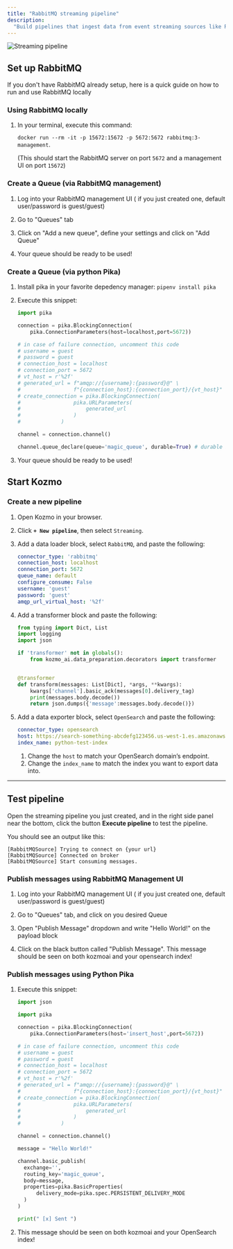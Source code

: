 ```yaml
---
title: "RabbitMQ streaming pipeline"
description:
  "Build pipelines that ingest data from event streaming sources like RabbitMQ."
---
```


<img
  alt="Streaming pipeline"
  src="https://i.gifer.com/4Ze9.gif"
/>

## Set up RabbitMQ

If you don't have RabbitMQ already setup, here is a quick guide on how to run and
use RabbitMQ locally

### Using RabbitMQ locally

1. In your terminal, execute this command:

    `docker run --rm -it -p 15672:15672 -p 5672:5672 rabbitmq:3-management`.

    (This should start the RabbitMQ server on port `5672` and a management UI on port `15672`)

### Create a Queue (via RabbitMQ management)

1. Log into your RabbitMQ management UI ( if you just created one, default user/password is guest/guest)

2. Go to "Queues" tab

3. Click on "Add a new queue", define your settings and click on "Add Queue"

4. Your queue should be ready to be used!

### Create a Queue (via python Pika)

1. Install pika in your favorite depedency manager:
    `pipenv install pika`

2. Execute this snippet:

    ```Python
    import pika

    connection = pika.BlockingConnection(
        pika.ConnectionParameters(host=localhost,port=5672))

    # in case of failure connection, uncomment this code
    # username = guest
    # password = guest
    # connection_host = localhost
    # connection_port = 5672
    # vt_host = r'%2f'
    # generated_url = f"amqp://{username}:{password}@" \
    #                 f"{connection_host}:{connection_port}/{vt_host}"
    # create_connection = pika.BlockingConnection(
    #                 pika.URLParameters(
    #                     generated_url
    #                 )
    #             )

    channel = connection.channel()

    channel.queue_declare(queue='magic_queue', durable=True) # durable is optional

    ```

3. Your queue should be ready to be used!

## Start Kozmo

### Create a new pipeline

1. Open Kozmo in your browser.
2. Click <b>`+ New pipeline`</b>, then select `Streaming`.
3. Add a data loader block, select `RabbitMQ`, and paste the following:

    ```yaml
    connector_type: 'rabbitmq'
    connection_host: localhost
    connection_port: 5672
    queue_name: default
    configure_consume: False
    username: 'guest'
    password: 'guest'
    amqp_url_virtual_host: '%2f'
    ```

4. Add a transformer block and paste the following:

    ```python
    from typing import Dict, List
    import logging
    import json

    if 'transformer' not in globals():
        from kozmo_ai.data_preparation.decorators import transformer


    @transformer
    def transform(messages: List[Dict], *args, **kwargs):
        kwargs['channel'].basic_ack(messages[0].delivery_tag)
        print(messages.body.decode())
        return json.dumps({'message':messages.body.decode()})
    ```

5. Add a data exporter block, select `OpenSearch` and paste the following:

    ```yaml
    connector_type: opensearch
    host: https://search-something-abcdefg123456.us-west-1.es.amazonaws.com/
    index_name: python-test-index
    ```

    1. Change the `host` to match your OpenSearch domain’s endpoint.
    1. Change the `index_name` to match the index you want to export data into.

---

## Test pipeline

Open the streaming pipeline you just created, and in the right side panel near
the bottom, click the button <b>Execute pipeline</b> to test the pipeline.

You should see an output like this:

```
[RabbitMQSource] Trying to connect on {your url}
[RabbitMQSource] Connected on broker
[RabbitMQSource] Start consuming messages.
```

### Publish messages using RabbitMQ Management UI

1. Log into your RabbitMQ management UI ( if you just created one, default user/password is guest/guest)

2. Go to "Queues" tab, and click on you desired Queue

3. Open "Publish Message" dropdown and write "Hello World!" on the payload block

4. Click on the black button called "Publish Message". This message should be seen on both kozmoai and your opensearch index!

### Publish messages using Python Pika

1. Execute this snippet:

    ```python
    import json

    import pika

    connection = pika.BlockingConnection(
        pika.ConnectionParameters(host='insert_host',port=5672))

    # in case of failure connection, uncomment this code
    # username = guest
    # password = guest
    # connection_host = localhost
    # connection_port = 5672
    # vt_host = r'%2f'
    # generated_url = f"amqp://{username}:{password}@" \
    #                 f"{connection_host}:{connection_port}/{vt_host}"
    # create_connection = pika.BlockingConnection(
    #                 pika.URLParameters(
    #                     generated_url
    #                 )
    #             )

    channel = connection.channel()

    message = "Hello World!"

    channel.basic_publish(
      exchange='',
      routing_key='magic_queue',
      body=message,
      properties=pika.BasicProperties(
          delivery_mode=pika.spec.PERSISTENT_DELIVERY_MODE
      )
    )

    print(" [x] Sent ")
    ```

2. This message should be seen on both kozmoai and your OpenSearch index!
